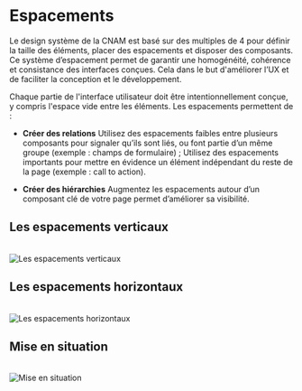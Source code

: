 
<Meta title="Fondamentaux/Espacements" />

# Espacements

Le design système de la CNAM est basé sur des multiples de 4 pour définir la taille des éléments, placer des espacements et disposer des composants.<br/>
Ce système d’espacement permet de garantir une homogénéité, cohérence et consistance des interfaces conçues. Cela dans le but d'améliorer l’UX et de faciliter la conception et le développement.

Chaque partie de l'interface utilisateur doit être intentionnellement conçue, y compris l'espace vide entre les éléments. Les espacements permettent de :

- <b>Créer des relations</b>
Utilisez des espacements faibles entre plusieurs composants pour signaler qu’ils sont liés, ou font partie d’un même groupe (exemple : champs de formulaire) ;
Utilisez des espacements importants pour mettre en évidence un élément indépendant du reste de la page (exemple : call to action).

- <b>Créer des hiérarchies</b>
Augmentez les espacements autour d’un composant clé de votre page permet d’améliorer sa visibilité.

## Les espacements verticaux
<br />
<img alt="Les espacements verticaux" src={'/espacements-verticaux.jpg'} style={{ padding: '10px',  border: '1px solid rgba(0, 0, 0, 0.05)', boxShadow: 'rgba(0, 0, 0, 0.10) 0 1px 3px 0' }} />

## Les espacements horizontaux
<br />
<img alt="Les espacements horizontaux" src={'/espacements-horizontaux.jpg'} style={{ padding: '10px',  border: '1px solid rgba(0, 0, 0, 0.05)', boxShadow: 'rgba(0, 0, 0, 0.10) 0 1px 3px 0' }} />

## Mise en situation
<br />
<img alt="Mise en situation" src={'/espacements-situation.jpg'} style={{ border: '1px solid rgba(0, 0, 0, 0.05)', boxShadow: 'rgba(0, 0, 0, 0.10) 0 1px 3px 0' }} />